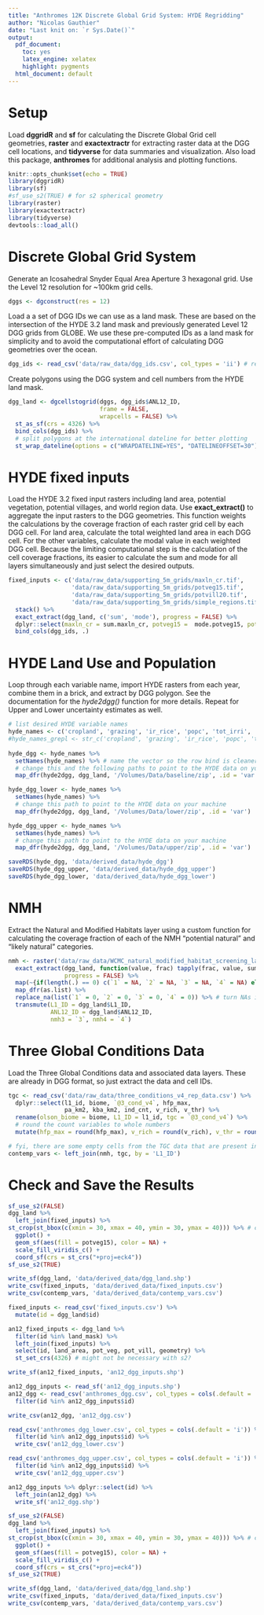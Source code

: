 ```yaml
---
title: "Anthromes 12K Discrete Global Grid System: HYDE Regridding"
author: "Nicolas Gauthier"
date: "Last knit on: `r Sys.Date()`"
output:
  pdf_document: 
    toc: yes
    latex_engine: xelatex
    highlight: pygments
  html_document: default
---
```


# Setup

Load **dggridR** and **sf** for calculating the Discrete Global Grid cell geometries, **raster** and **exactextractr** for extracting raster data at the DGG cell locations, and **tidyverse** for data summaries and visualization. Also load this package, **anthromes** for additional analysis and plotting functions.
```r
knitr::opts_chunk$set(echo = TRUE)
library(dggridR)
library(sf)
#sf_use_s2(TRUE) # for s2 spherical geometry
library(raster)
library(exactextractr)
library(tidyverse)
devtools::load_all()
```

# Discrete Global Grid System
Generate an Icosahedral Snyder Equal Area Aperture 3 hexagonal grid. Use the Level 12 resolution for ~100km grid cells.
```r
dggs <- dgconstruct(res = 12)
```

Load a a set of DGG IDs we can use as a land mask. These are based on the intersection of the HYDE 3.2 land mask and previously generated Level 12 DGG grids from GLOBE. We use these pre-computed IDs as a land mask for simplicity and to avoid the computational effort of calculating DGG geometries over the ocean.
```r
dgg_ids <- read_csv('data/raw_data/dgg_ids.csv', col_types = 'ii') # read ids as integers
```

Create polygons using the DGG system and cell numbers from the HYDE land mask.
```r
dgg_land <- dgcellstogrid(dggs, dgg_ids$ANL12_ID, 
                          frame = FALSE, 
                          wrapcells = FALSE) %>%
  st_as_sf(crs = 4326) %>%
  bind_cols(dgg_ids) %>%
  # split polygons at the international dateline for better plotting
  st_wrap_dateline(options = c("WRAPDATELINE=YES", "DATELINEOFFSET=30"))
```

# HYDE fixed inputs

Load the HYDE 3.2 fixed input rasters including land area, potential vegetation, potential villages, and world region data. Use **exact_extract()** to aggregate the input rasters to the DGG geometries. This function weights the calculations by the coverage fraction of each raster grid cell by each DGG cell. For land area, calculate the total weighted land area in each DGG cell. For the other variables, calculate the modal value in each weighted DGG cell. Because the limiting computational step is the calculation of the cell coverage fractions, its easier to calculate the sum and mode for all layers simultaneously and just select the desired outputs.
```r
fixed_inputs <- c('data/raw_data/supporting_5m_grids/maxln_cr.tif',
                  'data/raw_data/supporting_5m_grids/potveg15.tif',
                  'data/raw_data/supporting_5m_grids/potvill20.tif',
                  'data/raw_data/supporting_5m_grids/simple_regions.tif') %>%
  stack() %>%
  exact_extract(dgg_land, c('sum', 'mode'), progress = FALSE) %>%
  dplyr::select(maxln_cr = sum.maxln_cr, potveg15 =  mode.potveg15, potvill20 = mode.potvill20, region = mode.simple_regions) %>%
  bind_cols(dgg_ids, .)
```


# HYDE Land Use and Population

Loop through each variable name, import HYDE rasters from each year, combine them in a brick, and extract by DGG polygon. See the documentation for the *hyde2dgg()* function for more details. Repeat for Upper and Lower uncertainty estimates as well.

```r
# list desired HYDE variable names
hyde_names <- c('cropland', 'grazing', 'ir_rice', 'popc', 'tot_irri', 'uopp')
#hyde_names_grepl <- str_c('cropland', 'grazing', 'ir_rice', 'popc', 'tot_irri', 'uopp', sep = '|')
  
hyde_dgg <- hyde_names %>%
  setNames(hyde_names) %>% # name the vector so the row bind is cleaner
  # change this and the following paths to point to the HYDE data on your machine
  map_dfr(hyde2dgg, dgg_land, '/Volumes/Data/baseline/zip', .id = 'var')

hyde_dgg_lower <- hyde_names %>%
  setNames(hyde_names) %>% 
  # change this path to point to the HYDE data on your machine
  map_dfr(hyde2dgg, dgg_land, '/Volumes/Data/lower/zip', .id = 'var')

hyde_dgg_upper <- hyde_names %>%
  setNames(hyde_names) %>% 
  # change this path to point to the HYDE data on your machine
  map_dfr(hyde2dgg, dgg_land, '/Volumes/Data/upper/zip', .id = 'var')
```

```r
saveRDS(hyde_dgg, 'data/derived_data/hyde_dgg')
saveRDS(hyde_dgg_upper, 'data/derived_data/hyde_dgg_upper')
saveRDS(hyde_dgg_lower, 'data/derived_data/hyde_dgg_lower')
```


# NMH

Extract the Natural and Modified Habitats layer using a custom function for calculating the coverage fraction of each of the NMH "potential natural" and "likely natural" categories.
```r
nmh <- raster('data/raw_data/WCMC_natural_modified_habitat_screening_layer/natural_modified_habitat_screening_layer.tif') %>%
  exact_extract(dgg_land, function(value, frac) tapply(frac, value, sum) / sum(frac),
                progress = FALSE) %>% 
  map(~{if(length(.) == 0) c(`1` = NA, `2` = NA, `3` = NA, `4` = NA) else .}) %>% 
  map_dfr(as.list) %>%
  replace_na(list(`1` = 0, `2` = 0, `3` = 0, `4` = 0)) %>% # turn NAs into zeros
  transmute(L1_ID = dgg_land$L1_ID, 
            ANL12_ID = dgg_land$ANL12_ID, 
            nmh3 = `3`, nmh4 = `4`)
```

# Three Global Conditions Data

Load the Three Global Conditions data and associated data layers. These are already in DGG format, so just extract the data and cell IDs.
```r
tgc <- read_csv('data/raw_data/three_conditions_v4_rep_data.csv') %>% 
  dplyr::select(l1_id, biome, `@3_cond_v4`, hfp_max, 
                pa_km2, kba_km2, ind_cnt, v_rich, v_thr) %>%
  rename(olson_biome = biome, L1_ID = l1_id, tgc = `@3_cond_v4`) %>%
  # round the count variables to whole numbers
  mutate(hfp_max = round(hfp_max), v_rich = round(v_rich), v_thr = round(v_thr)) 
```

```r
# fyi, there are some empty cells from the TGC data that are present in NMH
contemp_vars <- left_join(nmh, tgc, by = 'L1_ID')
```

# Check and Save the Results


```r
sf_use_s2(FALSE)
dgg_land %>%
  left_join(fixed_inputs) %>%
st_crop(st_bbox(c(xmin = 30, xmax = 40, ymin = 30, ymax = 40))) %>% # comment out for whole world
  ggplot() +
  geom_sf(aes(fill = potveg15), color = NA) +
  scale_fill_viridis_c() +
  coord_sf(crs = st_crs("+proj=eck4"))
sf_use_s2(TRUE)
```

```r
write_sf(dgg_land, 'data/derived_data/dgg_land.shp')
write_csv(fixed_inputs, 'data/derived_data/fixed_inputs.csv')
write_csv(contemp_vars, 'data/derived_data/contemp_vars.csv')
```

```r


fixed_inputs <- read_csv('fixed_inputs.csv') %>%
  mutate(id = dgg_land$id)

an12_fixed_inputs <- dgg_land %>% 
  filter(id %in% land_mask) %>% 
  left_join(fixed_inputs) %>%
  select(id, land_area, pot_veg, pot_vill, geometry) %>%
  st_set_crs(4326) # might not be necessary with s2?

write_sf(an12_fixed_inputs, 'an12_dgg_inputs.shp')
```


```r
an12_dgg_inputs <- read_sf('an12_dgg_inputs.shp')
an12_dgg <- read_csv('anthromes_dgg.csv', col_types = cols(.default = 'i')) %>%
  filter(id %in% an12_dgg_inputs$id)

write_csv(an12_dgg, 'an12_dgg.csv')

read_csv('anthromes_dgg_lower.csv', col_types = cols(.default = 'i')) %>%
  filter(id %in% an12_dgg_inputs$id) %>%
  write_csv('an12_dgg_lower.csv')

read_csv('anthromes_dgg_upper.csv', col_types = cols(.default = 'i')) %>%
  filter(id %in% an12_dgg_inputs$id) %>%
  write_csv('an12_dgg_upper.csv')

an12_dgg_inputs %>% dplyr::select(id) %>%
  left_join(an12_dgg) %>%
  write_sf('an12_dgg.shp')
```

```r
sf_use_s2(FALSE)
dgg_land %>%
  left_join(fixed_inputs) %>%
st_crop(st_bbox(c(xmin = 30, xmax = 40, ymin = 30, ymax = 40))) %>% # comment out for whole world
  ggplot() +
  geom_sf(aes(fill = potveg15), color = NA) +
  scale_fill_viridis_c() +
  coord_sf(crs = st_crs("+proj=eck4"))
sf_use_s2(TRUE)
```

```r
write_sf(dgg_land, 'data/derived_data/dgg_land.shp')
write_csv(fixed_inputs, 'data/derived_data/fixed_inputs.csv')
write_csv(contemp_vars, 'data/derived_data/contemp_vars.csv')
```
